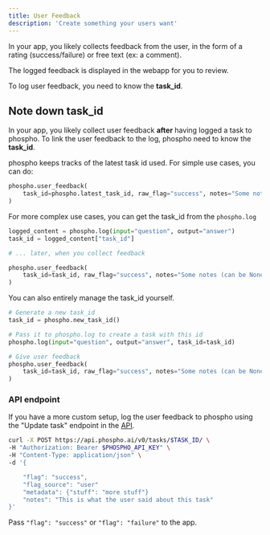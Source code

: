```yaml
---
title: User Feedback
description: 'Create something your users want'
---
```


In your app, you likely collects feedback from the user, in the form of a rating (success/failure) or free text (ex: a comment).

The logged feedback is displayed in the webapp for you to review.

To log user feedback, you need to know the **task_id**.

## Note down task_id

In your app, you likely collect user feedback **after** having logged a task to phospho. To link the user feedback to the log, phospho need to know the **task_id**. 

phospho keeps tracks of the latest task id used. For simple use cases, you can do:

```python
phospho.user_feedback(
    task_id=phospho.latest_task_id, raw_flag="success", notes="Some notes (can be None)"
)
```

For more complex use cases, you can get the task_id from the `phospho.log`

```python
logged_content = phospho.log(input="question", output="answer")
task_id = logged_content["task_id"]

# ... later, when you collect feedback

phospho.user_feedback(
    task_id=task_id, raw_flag="success", notes="Some notes (can be None)"
)
```

You can also entirely manage the task_id yourself. 

```python
# Generate a new task_id
task_id = phospho.new_task_id()

# Pass it to phospho.log to create a task with this id
phospho.log(input="question", output="answer", task_id=task_id)

# Give user feedback
phospho.user_feedback(
    task_id=task_id, raw_flag="success", notes="Some notes (can be None)"
)
```

### API endpoint

If you have a more custom setup, log the user feedback to phospho using the "Update task" endpoint in the [API](/api). 

```bash
curl -X POST https://api.phospho.ai/v0/tasks/$TASK_ID/ \
-H "Authorization: Bearer $PHOSPHO_API_KEY" \
-H "Content-Type: application/json" \
-d '{

    "flag": "success",
    "flag_source": "user"
    "metadata": {"stuff": "more stuff"}
    "notes": "This is what the user said about this task"
}'
```

Pass `"flag": "success"` or `"flag": "failure"` to the app. 
